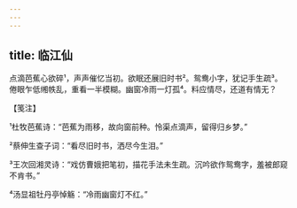 ```yaml
---
---
---
```

title: 临江仙
---







点滴芭蕉心欲碎¹，声声催忆当初。欲眠还展旧时书²。鸳鸯小字，犹记手生疏³。　　倦眼乍低缃帙乱，重看一半模糊。幽窗冷雨一灯孤⁴。料应情尽，还道有情无？





【笺注】


¹杜牧芭蕉诗：“芭蕉为雨移，故向窗前种。怜渠点滴声，留得归乡梦。”

²蔡伸生查子词：“看尽旧时书，洒尽今生泪。”

³王次回湘灵诗：“戏仿曹娥把笔初，描花手法未生疏。沉吟欲作鸳鸯字，羞被郎窥不肯书。”

⁴汤显祖牡丹亭悼觞：“冷雨幽窗灯不红。”